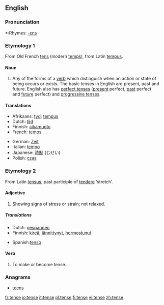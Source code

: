 ==English==
===Pronunciation===
{{IPA|/tɛns/}}
*:Rhymes: [[Rhymes:English:-ɛns|-ɛns]]

===Etymology 1===
From Old French [[tens]] (modern [[temps#French|temps]]), from Latin [[tempus]].

====Noun====
{{en-noun}}

# {{grammar}} Any of the forms of a [[verb]] which distinguish when an action or state of being occurs or exists. The basic tenses in English are present, past and future.  English also has [[perfect tense]]s ([[present tense|present]] perfect, [[past tense|past]] perfect and [[future tense|future]] perfect) and [[progressive tense]]s.

====Translations====
{{top}}
*Afrikaans: [[tyd]]; [[tempus]]
*Dutch: [[tijd]] {{m}}
*Finnish: [[aikamuoto]]
*French: [[temps]] {{m}}
{{mid}}
*German: [[Zeit]] {{f}}
*Italian: [[tempo]] {{m}}
*Japanese: [[時制]] (じせい)
*Polish: [[czas]] {{m}}
{{bottom}}

===Etymology 2===
From Latin [[tensus]], past participle of [[tendere]] ‘stretch’.

====Adjective====
{{en-adj|tens|er}}

#Showing signs of stress or strain; not relaxed.

=====Translations=====
{{top}}
*Dutch: [[gespannen]]
*Finnish: [[kireä]], [[jännittynyt]], [[hermostunut]]
{{mid}}
*Spanish:[[tenso]]
{{bottom}}

====Verb====
{{en-verb|tens|ing}}

#To make or become tense.

===Anagrams===
*[[teens]]

[[fr:tense]]
[[io:tense]]
[[it:tense]]
[[pl:tense]]
[[fi:tense]]
[[vi:tense]]
[[zh:tense]]